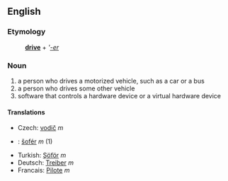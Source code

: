 ==English==
===Etymology===
:'''[[drive]]''' + '''[[-er]]''
===Noun===
# a person who drives a motorized vehicle, such as a car or a bus
# a person who drives some other vehicle
# software that controls a hardware device or a virtual hardware device
====Translations====
*Czech: [[vodič]] ''m''
*{{sk}}: [[šofér#Slovak|šofér]] ''m'' (1)
*Turkish: [[Şöför]] ''m''
*Deutsch: [[Treiber]] ''m''
*Francais:  [[Pilote]] ''m''